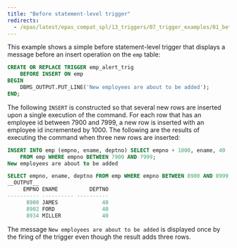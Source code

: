 ```yaml
---
title: "Before statement-level trigger"
redirects:
  - /epas/latest/epas_compat_spl/13_triggers/07_trigger_examples/01_before_statement_level_trigger/ #generated for docs/epas/reorg-role-use-case-mode
---
```


<div id="before_statement_level_trigger" class="registered_link"></div>

This example shows a simple before statement-level trigger that displays a message before an insert operation on the `emp` table:

```sql
CREATE OR REPLACE TRIGGER emp_alert_trig
    BEFORE INSERT ON emp
BEGIN
    DBMS_OUTPUT.PUT_LINE('New employees are about to be added');
END;
```

The following `INSERT` is constructed so that several new rows are inserted upon a single execution of the command. For each row that has an employee id between 7900 and 7999, a new row is inserted with an employee id incremented by 1000. The following are the results of executing the command when three new rows are inserted:

```sql
INSERT INTO emp (empno, ename, deptno) SELECT empno + 1000, ename, 40
    FROM emp WHERE empno BETWEEN 7900 AND 7999;
New employees are about to be added

SELECT empno, ename, deptno FROM emp WHERE empno BETWEEN 8900 AND 8999;
__OUTPUT__
     EMPNO ENAME          DEPTNO
---------- ---------- ----------
      8900 JAMES              40
      8902 FORD               40
      8934 MILLER             40
```

The message `New employees are about to be added` is displayed once by the firing of the trigger even though the result adds three rows.
